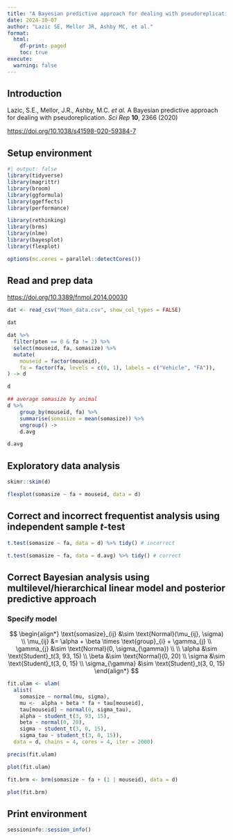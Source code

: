 ```yaml
---
title: "A Bayesian predictive approach for dealing with pseudoreplication"
date: 2024-10-07
author: "Lazic SE, Mellor JR, Ashby MC, et al."
format:
  html:
    df-print: paged
    toc: true
execute: 
  warning: false
---
```


## Introduction

Lazic, S.E., Mellor, J.R., Ashby, M.C. *et al.* A Bayesian predictive approach for dealing with pseudoreplication. *Sci Rep* **10**, 2366 (2020)

<https://doi.org/10.1038/s41598-020-59384-7>

## Setup environment

```r
#| output: false
library(tidyverse)
library(magrittr)
library(broom)
library(ggformula)
library(ggeffects)
library(performance)

library(rethinking)
library(brms)
library(nlme)
library(bayesplot)
library(flexplot)

options(mc.cores = parallel::detectCores())
```

## Read and prep data

<https://doi.org/10.3389/fnmol.2014.00030>

```r
dat <- read_csv("Moen_data.csv", show_col_types = FALSE)

dat
```

```r
dat %>%
  filter(pten == 0 & fa != 2) %>%
  select(mouseid, fa, somasize) %>%
  mutate(
    mouseid = factor(mouseid),
    fa = factor(fa, levels = c(0, 1), labels = c("Vehicle", "FA")),
) -> d

d
```

```r
## average somasize by animal
d %>%
    group_by(mouseid, fa) %>%
    summarise(somasize = mean(somasize)) %>%
    ungroup() ->
    d.avg

d.avg
```

## Exploratory data analysis

```r
skimr::skim(d)
```

```r
flexplot(somasize ~ fa + mouseid, data = d)
```

## Correct and incorrect frequentist analysis using independent sample *t*-test

```r
t.test(somasize ~ fa, data = d) %>% tidy() # incorrect
```

```r
t.test(somasize ~ fa, data = d.avg) %>% tidy() # correct
```

## Correct Bayesian analysis using multilevel/hierarchical linear model and posterior predictive approach

### Specify model

$$
\begin{align*}
\text{somasize}_{ij} &\sim \text{Normal}(\mu_{ij}, \sigma) \\
\mu_{ij} &= \alpha + \beta \times \text{group}_{i} + \gamma_{j} \\
\gamma_{j} &\sim \text{Normal}(0, \sigma_{\gamma}) \\
\\
\alpha &\sim \text{Student}_t(3, 93, 15) \\
\beta &\sim \text{Normal}(0, 20) \\
\sigma &\sim \text{Student}_t(3, 0, 15) \\
\sigma_{\gamma} &\sim \text{Student}_t(3, 0, 15)
\end{align*}
$$

```r
fit.ulam <- ulam(
  alist(
    somasize ~ normal(mu, sigma),
    mu <-  alpha + beta * fa + tau[mouseid],
    tau[mouseid] ~ normal(0, sigma_tau),
    alpha ~ student_t(3, 93, 15),
    beta ~ normal(0, 20),
    sigma ~ student_t(3, 0, 15),
    sigma_tau ~ student_t(3, 0, 15)),
  data = d, chains = 4, cores = 4, iter = 2000)
```

```r
precis(fit.ulam)
```

```r
plot(fit.ulam)
```

```r
fit.brm <- brm(somasize ~ fa + (1 | mouseid), data = d)
```

```r
plot(fit.brm)
```

## Print environment

```r
sessioninfo::session_info()
```
